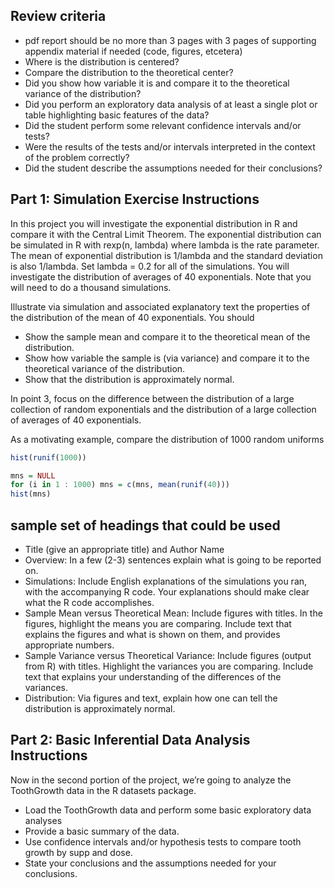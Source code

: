 ## Review criteria

* pdf report should be no more than 3 pages with 3 pages of supporting appendix material if needed (code, figures, etcetera)
* Where is the distribution is centered?
* Compare the distribution to the theoretical center?
* Did you show how variable it is and compare it to the theoretical variance of the distribution?
* Did you perform an exploratory data analysis of at least a single plot or table highlighting basic features of the data?
* Did the student perform some relevant confidence intervals and/or tests?
* Were the results of the tests and/or intervals interpreted in the context of the problem correctly?
* Did the student describe the assumptions needed for their conclusions? 

## Part 1: Simulation Exercise Instructions

In this project you will investigate the exponential distribution in R and compare it with the Central Limit Theorem. The exponential distribution can be simulated in R with rexp(n, lambda) where lambda is the rate parameter. The mean of exponential distribution is 1/lambda and the standard deviation is also 1/lambda. Set lambda = 0.2 for all of the simulations. You will investigate the distribution of averages of 40 exponentials. Note that you will need to do a thousand simulations.

Illustrate via simulation and associated explanatory text the properties of the distribution of the mean of 40 exponentials. You should

* Show the sample mean and compare it to the theoretical mean of the distribution.
* Show how variable the sample is (via variance) and compare it to the theoretical variance of the distribution.
* Show that the distribution is approximately normal.

In point 3, focus on the difference between the distribution of a large collection of random exponentials and the distribution of a large collection of averages of 40 exponentials.

As a motivating example, compare the distribution of 1000 random uniforms

```r
hist(runif(1000))

mns = NULL
for (i in 1 : 1000) mns = c(mns, mean(runif(40)))
hist(mns)
```

## sample set of headings that could be used

* Title (give an appropriate title) and Author Name
* Overview: In a few (2-3) sentences explain what is going to be reported on.
* Simulations: Include English explanations of the simulations you ran, with the accompanying R code. Your explanations should make clear what the R code accomplishes.
* Sample Mean versus Theoretical Mean: Include figures with titles. In the figures, highlight the means you are comparing. Include text that explains the figures and what is shown on them, and provides appropriate numbers.
* Sample Variance versus Theoretical Variance: Include figures (output from R) with titles. Highlight the variances you are comparing. Include text that explains your understanding of the differences of the variances.
* Distribution: Via figures and text, explain how one can tell the distribution is approximately normal.

## Part 2: Basic Inferential Data Analysis Instructions

Now in the second portion of the project, we're going to analyze the ToothGrowth data in the R datasets package.

* Load the ToothGrowth data and perform some basic exploratory data analyses
* Provide a basic summary of the data.
* Use confidence intervals and/or hypothesis tests to compare tooth growth by supp and dose.
* State your conclusions and the assumptions needed for your conclusions.